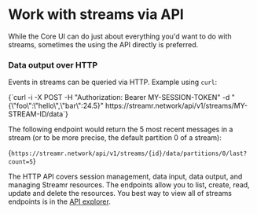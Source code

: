 
# Work with streams via API

While the Core UI can do just about everything you'd want to do with streams, sometimes the using the API directly is preferred.

### Data output over HTTP

Events in streams can be queried via HTTP. Example using `curl`:

<CodeSnippet language="bash">
    {`curl -i -X POST -H "Authorization: Bearer MY-SESSION-TOKEN" -d "{\"foo\":\"hello\",\"bar\":24.5}" https://streamr.network/api/v1/streams/MY-STREAM-ID/data`}
</CodeSnippet>

The following endpoint would return the 5 most recent messages in a stream (or to be more precise, the default partition 0 of a stream):

<CodeSnippet language="text">{`https://streamr.network/api/v1/streams/{id}/data/partitions/0/last?count=5`}</CodeSnippet>

The HTTP API covers session management, data input, data output, and managing Streamr resources. The endpoints allow you to list, create, read, update and delete the resources. You best way to view all of streams endpoints is in the <a href="https://api-explorer.streamr.com" target="_blank" rel="noopener noreferrer">API explorer</a>.
